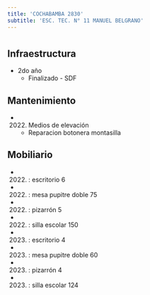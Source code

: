 ```yaml
---
title: 'COCHABAMBA 2830'
subtitle: 'ESC. TEC. N° 11 MANUEL BELGRANO'
---
```


#
## Infraestructura

* 2do año 
    + Finalizado - SDF 


## Mantenimiento

*  (2022) Medios de elevación 
    + Reparacion botonera montasilla


## Mobiliario

*  (2022) : escritorio 6 

*  (2022) : mesa pupitre doble 75 

*  (2022) : pizarrón 5 

*  (2022) : silla escolar 150 

*  (2023) : escritorio 4 

*  (2023) : mesa pupitre doble 60 

*  (2023) : pizarrón 4 

*  (2023) : silla escolar 124 










